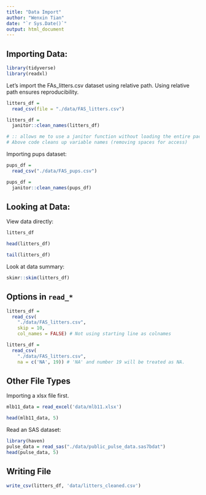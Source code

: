 ```yaml
---
title: "Data Import"
author: "Wenxin Tian"
date: "`r Sys.Date()`"
output: html_document
---
```


## Importing Data:

```r
library(tidyverse)
library(readxl)
```

Let's import the FAs_litters.csv dataset using relative path. Using relative path ensures reproducibility. 

```r
litters_df = 
  read_csv(file = "./data/FAS_litters.csv")

litters_df =
  janitor::clean_names(litters_df)

# :: allows me to use a janitor function without loading the entire package.
# Above code cleans up variable names (removing spaces for access)

```

Importing pups dataset:

```r
pups_df =
  read_csv("./data/FAS_pups.csv")

pups_df =
  janitor::clean_names(pups_df)

```

## Looking at Data:

View data directly:

```r
litters_df

head(litters_df)

tail(litters_df)
```

Look at data summary:

```r
skimr::skim(litters_df)
```

## Options in `read_*`

```r
litters_df =
  read_csv(
    "./data/FAS_litters.csv",
    skip = 10, 
    col_names = FALSE) # Not using starting line as colnames

litters_df =
  read_csv(
    "./data/FAS_litters.csv",
    na = c('NA', 19)) # 'NA' and number 19 will be treated as NA.
```

## Other File Types

Importing a xlsx file first.

```r
mlb11_data = read_excel('data/mlb11.xlsx')

head(mlb11_data, 5)
```

Read an SAS dataset:

```r
library(haven)
pulse_data = read_sas("./data/public_pulse_data.sas7bdat")
head(pulse_data, 5)
```

## Writing File

```r
write_csv(litters_df, 'data/litters_cleaned.csv')
```



